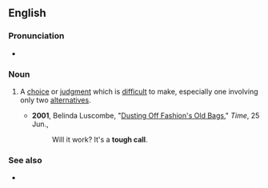 ==English==

===Pronunciation===
* {{audio|en|En-au-tough call.ogg|Audio (AU)}}

===Noun===
{{en-noun}}

# {{lb|en|chiefly|US|idiomatic}} A [[choice]] or [[judgment]] which is [[difficult]] to make, especially one involving only two [[alternatives]].
#* '''2001''', Belinda Luscombe, "[https://archive.today/20130630110917/http://www.time.com/time/magazine/article/0,9171,1000208-2,00.html Dusting Off Fashion's Old Bags]," ''Time'', 25 Jun.,
#*: Will it work? It's a '''tough call'''.

===See also===
* {{l|en|judgment call}}